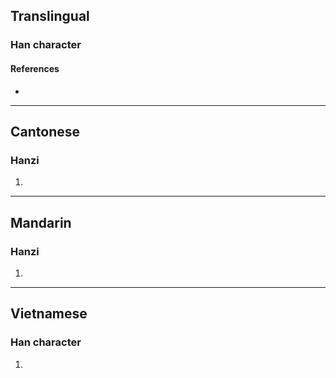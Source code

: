{{character info/new}}
==Translingual==

===Han character===
{{Han char|rn=85|rad=水|as=04|sn=7|four=|canj=EOIN|ids=⿰氵今}}

====References====
* {{Han ref|kx=0608.060|dkj=17166|dj=1001.100|hdz=31568.050|uh=6C75|ud=27765}}

----

==Cantonese==

===Hanzi===
{{yue-hanzi|jyut=[[gam3]]|y=gam3}}

# {{defn|lang=yue|sort=水04}}

----

==Mandarin==

===Hanzi===
{{cmn-hanzi|pin=[[gàn]] ([[gan4]]), [[hán]] ([[han2]]), [[cén]] ([[cen2]])|wg=kan<sup>4</sup>, han<sup>2</sup>, ts'en<sup>2</sup>}}

# {{defn|lang=cmn|sort=水04}}

----

==Vietnamese==

===Han character===
{{vi-readings|rs=水04|hanviet=ngấm}}

# {{defn|lang=vi|sort=水04}}